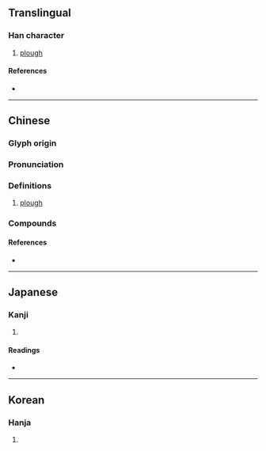 {{also|犂}}
{{character info}}
==Translingual==

===Han character===
{{Han char|rn=93|rad=牛|as=07|sn=11|four=22500|canj=HNHQ|ids=⿱利牛}}

# [[plough]]

====References====
* {{Han ref|kx=0701.170|dkj=20037|dj=1114.220|hdz=31811.010|uh=7281|ud=29313|bh=B270|bd=45680}}

----

==Chinese==
{{zh-forms|alt=犂}}

===Glyph origin===
{{Han etym}}
{{Han compound|利|牛|ls=psc|c1=p|c2=s|t2=cow}}

===Pronunciation===
{{zh-pron
|m=lí
|m-s=ni2
|c=lai4
|h=pfs=lài
|md=
|mn=ml,kh,tn,tc,yl:lê/xm,qz,xm,tp,lk,km,mg,hc:lôe/sx:lêre
|mn_note=Xiamen, Quanzhou: lê - literary; lôe - vernacular
|mn-t=loi5
|w=
|mc=y
|oc=y
|cat=n
}}

===Definitions===
{{zh-hanzi}}

# [[plough]]

===Compounds===
{{zh-der|伊犁河|伊犁馬|伊犁|伊犁條約|套犁|伊犁縱谷|拽耙扶犁|犁轎|拽欛扶犁|犁然|祝犁|犁牛之子|爬犁|牛犁|扒犁|掃穴犁庭|犁鏵大鼓|犁鏵|犁舌獄|犁田|犁庭掃閭|犁庭|犁地|犁庭掃穴|火犁|泥犁|馬拉犁|耬犁|耕犁|鋤犁|尉犁}}

====References====
* {{thcwd|7596}}

----

==Japanese==

===Kanji===
{{ja-kanji|grade=|rs=牛07}}

# {{rfdef|ja|sort=牛07}}

====Readings====
* {{ja-readings|on=[[り]] (ri), [[れい]] (rei)|kun=[[すき]] (suki)}}

----

==Korean==

===Hanja===
{{ko-hanja|hangeul=[[리]]>[[이]]|eumhun=|rv=ri>i|mr=ri>i|y=li>i}}

# {{rfdef|ko|sort=牛07}}